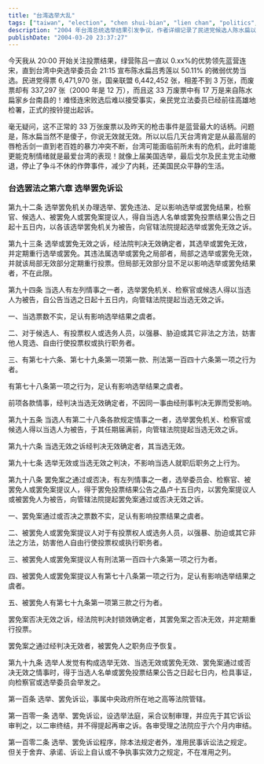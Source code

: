 ---
title: "台湾选举大乱"
tags: ["taiwan", "election", "chen shui-bian", "lien chan", "politics", "controversy", "voting", "democracy", "cross-strait relations", "legal challenge"]
description: "2004 年台湾总统选举结果引发争议，作者详细记录了民进党候选人陈水扁以微弱优势 (50.11%) 获胜的情况，以及国民党连战团队质疑选举结果的后续发展。文章分析了高达 33.7 万的废票数量 (是 2000 年的近 3 倍) 以及前一天枪击事件等因素，预测台湾将面临严重政治危机，并引用台湾选举法规讨论可能的法律救济途径。"
publishDate: "2004-03-20 23:37:27"
---

今天我从 20:00 开始关注投票结果，绿营陈吕一直以 0.xx%的优势领先蓝营连宋，直到台湾中央选举委员会 21:15 宣布陈水扁吕秀莲以 50.11% 的微弱优势当选。民进党得票 6,471,970 张，国亲联盟 6,442,452 张，相差不到 3 万张，而废票却有 337,297 张（2000 年是 12 万），而且这 33 万废票中有 17 万是来自陈水扁家乡台南县的！难怪连宋败选后难以接受事实，亲民党立法委员已经前往高雄地检署，正式的按铃提出起诉。

毫无疑问，这不正常的 33 万张废票以及昨天的枪击事件是蓝营最大的话柄。问题是，陈水扁当然不是傻子，你说无效就无效。所以以后几天台湾肯定是从最高层的唇枪舌剑一直到老百姓的暴力冲突不断，台湾可能面临前所未有的危机，此时谁能更能克制情绪就是最爱台湾的表现！就像上届美国选举，最后戈尔及民主党主动撤退，停止了争斗不休的作弊事件，减少了内耗，还美国民众平静的生活。

### 台选罢法之第六章 选举罢免诉讼

第九十二条 选举罢免机关办理选举、罢免违法、足以影响选举或罢免结果，检察官、候选人、被罢免人或罢免案提议人，得自当选人名单或罢免投票结果公告之日起十五日内，以各该选举罢免机关为被告，向官辖法院提起选举或罢免无效之诉。

第九十三条 选举或罢免无效之诉，经法院判决无效确定者，其选举或罢免无效，并定期重行选举或罢免。其违法属选举或罢免之局部者，局部之选举或罢免无效，并就该局部无效部分定期重行投票。但局部无效部分显不足以影响选举或罢免结果者，不在此限。

第九十四条 当选人有左列情事之一者，选举罢免机关、检察官或候选人得以当选人为被告，自公告当选之日起十五日内，向管辖法院提起当选无效之诉。

一、当选票数不实，足认有影响选举结果之虞者。

二、对于候选人、有投票权人或选务人员，以强暴、胁迫或其它非法之方法，妨害他人竞选、自由行使投票权或执行职务者。

三、有第七十六条、第七十九条第一项第一款、刑法第一百四十六条第一项之行为者。

有第七十八条第一项之行为，足认有影响选举结果之虞者。

前项各款情事，经判决当选无效确定者，不因同一事由经刑事判决无罪而受影响。

第九十五条 当选人有第二十八条各款规定情事之一者，选举罢免机关、检察官或候选人得以当选人为被告，于其任期届满前，向管辖法院提起当选无效之诉。

第九十六条 当选无效之诉经判决无效确定者，其当选无效。

第九十七条 选举无效或当选无效之判决，不影响当选人就职后职务之上行为。

第九十八条 罢免案之通过或否决，有左列情事之一者，选举委员会、检察官、被罢免人或罢免案提议人，得于罢免投票结果公告之晶卢十五日内，以罢免案提议人或被罢免人为被告，向管辖法院提起罢免案通过或否决无效之诉。

一、罢免案通过或否决之票数不实，足认有影响投票结果之虞者。

二、被罢免人或罢免案提议人对于有投票权人或选务人员，以强暴、肋迫或其它非法之方法，妨害他人自由行使投票权或执行职务者。

三、被罢免人或罢免案提议人有刑法第一百四十六条第一项之行为者。

四、被罢免人或罢免案提议人有第七十八条第一项之行为，足认有影响选举结果之虞者。

五、被罢免人有第七十九条第一项第三款之行为者。

罢免案否决无效之诉，经法院判决封锁效确定者，其罢免案之否决无效，并定期重行投票。

罢免案之通过经判决无效者，被罢免人之职务应予恢复。

第九十九条 选举人发觉有构成选举无效、当选无效或罢免无效、罢免案通过或否决无效之情事时，得于当选人名单或罢免投票结果公告之日起七日内，检具事证，向检察官或选举委员会举发之。

第一百条 选举、罢免诉讼，事属中央政府所在地之高等法院管辖。

第一百零一条 选举、罢免诉讼，设选举法庭，采合议制审理，并应先于其它诉讼审判之，以二审终结，并不得提起再审之诉。各审受理之法院应于六个月内审结。

第一百零二条 选举、罢免诉讼程序，除本法规定者外，准用民事诉讼法之规定。但关于舍弃、承诺、诉讼上自认或不争执事实效力之规定，不在准用之列。
